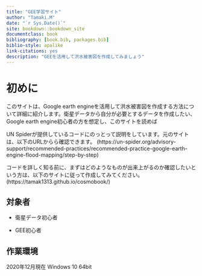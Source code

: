 ```yaml
--- 
title: "GEE学習サイト"
author: "Tamaki.M"
date: "`r Sys.Date()`"
site: bookdown::bookdown_site
documentclass: book
bibliography: [book.bib, packages.bib]
biblio-style: apalike
link-citations: yes
description: "GEEを活用して洪水被害図を作成してみましょう"
---
```


# 初めに {-}

このサイトは、Google earth engineを活用して洪水被害図を作成する方法について詳細に紹介します。衛星データから自分が必要とするデータを作成したい、Google earth engine初心者の方を想定し、このサイトを読めば　　

UN Spiderが提供しているコードにのっとって説明をしています。元のサイトは、以下のURLからら確認できます。
(https://un-spider.org/advisory-support/recommended-practices/recommended-practice-google-earth-engine-flood-mapping/step-by-step)

コードを詳しく知る前に、まずはどのようなものが出来上がるのか確認したいという方は、以下のサイトに従って作成してみてください。
(https://tamak1313.github.io/cosmobook/)

## 対象者

+ 衛星データ初心者  

+ GEE初心者  

## 作業環境

2020年12月現在
Windows 10 64bit